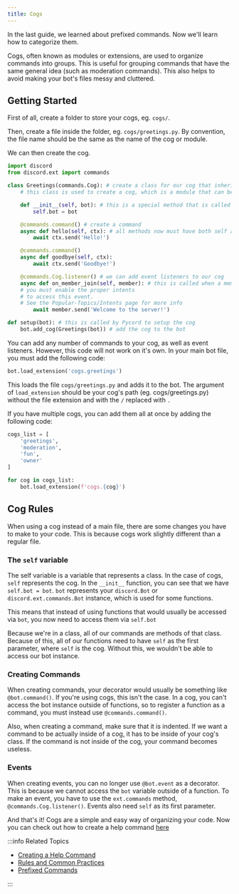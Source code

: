 ```yaml
---
title: Cogs
---
```


In the last guide, we learned about prefixed commands. Now we'll learn how to categorize them.

Cogs, often known as modules or extensions, are used to organize commands into groups. This is useful
for grouping commands that have the same general idea (such as moderation commands). This also helps
to avoid making your bot's files messy and cluttered.

## Getting Started

First of all, create a folder to store your cogs, eg. `cogs/`.

Then, create a file inside the folder, eg. `cogs/greetings.py`. By convention, the file name should
be the same as the name of the cog or module.

We can then create the cog.

```python title="./cogs/greetings.py"
import discord
from discord.ext import commands

class Greetings(commands.Cog): # create a class for our cog that inherits from commands.Cog
    # this class is used to create a cog, which is a module that can be added to the bot

    def __init__(self, bot): # this is a special method that is called when the cog is loaded
        self.bot = bot

    @commands.command() # create a command
    async def hello(self, ctx): # all methods now must have both self and ctx parameters
        await ctx.send('Hello!')

    @commands.command()
    async def goodbye(self, ctx):
        await ctx.send('Goodbye!')

    @commands.Cog.listener() # we can add event listeners to our cog
    async def on_member_join(self, member): # this is called when a member joins the server
    # you must enable the proper intents
    # to access this event.
    # See the Popular-Topics/Intents page for more info
        await member.send('Welcome to the server!')

def setup(bot): # this is called by Pycord to setup the cog
    bot.add_cog(Greetings(bot)) # add the cog to the bot
```

You can add any number of commands to your cog, as well as event listeners. However, this code will
not work on it's own. In your main bot file, you must add the following code:

```python
bot.load_extension('cogs.greetings')
```

This loads the file `cogs/greetings.py` and adds it to the bot. 
The argument of `load_extension` should be your cog's path (eg. cogs/greetings.py) without the file
extension and with the `/` replaced with `.`

If you have multiple cogs, you can add them all at once by adding the following code:

```python
cogs_list = [
    'greetings',
    'moderation',
    'fun',
    'owner'
]

for cog in cogs_list:
    bot.load_extension(f'cogs.{cog}')
```

## Cog Rules

When using a cog instead of a main file, there are some changes you have to make to your code. This
is because cogs work slightly different than a regular file.

### The `self` variable

The self variable is a variable that represents a class. In the case of cogs, `self` represents 
the cog. In the `__init__` function, you can see that we have `self.bot = bot`. `bot` represents your
`discord.Bot` or `discord.ext.commands.Bot` instance, which is used for some functions. 

This means that instead of using functions that would usually be accessed via `bot`, you now need
to access them via `self.bot`

Because we're in a class, all of our commands are methods of that class. Because of this, all of our
functions need to have `self` as the first parameter, where `self` is the cog. Without this, we
wouldn't be able to access our bot instance.

### Creating Commands

When creating commands, your decorator would usually be something like `@bot.command()`. If you're using
cogs, this isn't the case. In a cog, you can't access the bot instance outside of functions, so to 
register a function as a command, you must instead use `@commands.command()`.

Also, when creating a command, make sure that it is indented. If we want a command to be actually
inside of a cog, it has to be inside of your cog's class. If the command is not inside of the cog,
your command becomes useless.

### Events

When creating events, you can no longer use `@bot.event` as a decorator. This is because we cannot
access the `bot` variable outside of a function. To make an event, you have to use the `ext.commands`
method, `@commands.Cog.listener()`. Events also need `self` as its first parameter.

And that's it! Cogs are a simple and easy way of organizing your code. Now you can check out how to
create a help command [here](help-command.mdx)

:::info Related Topics

- [Creating a Help Command](help-command.mdx)
- [Rules and Common Practices](../Getting-Started/rules-and-common-practices.mdx)
- [Prefixed Commands](prefixed-commands.mdx)

:::